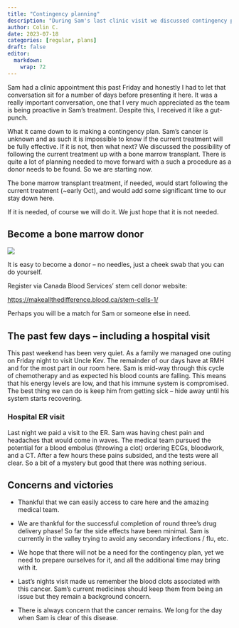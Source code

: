 ```yaml
---
title: "Contingency planning"
description: "During Sam's last clinic visit we discussed contingency planning -- for additional treatment if needed.Likely requiring a bone marrow transplant."
author: Colin C.
date: 2023-07-18
categories: [regular, plans]
draft: false
editor: 
  markdown: 
    wrap: 72
---
```


Sam had a clinic appointment this past Friday and honestly I had to let that conversation sit for a number of days before presenting it here.  It was a really important conversation, one that I very much appreciated as the team is being proactive in Sam's treatment.  Despite this, I received it like a gut-punch. 

What it came down to is making a contingency plan.  Sam's cancer is unknown and as such it is impossible to know if the current treatment will be fully effective.  If it is not, then what next?  We discussed the possibility of following the current treatment up with a bone marrow transplant.  There is quite a lot of planning needed to move forward with a such a procedure as a donor needs to be found.  So we are starting now. 

The bone marrow transplant treatment, if needed, would start following the current treatment (~early Oct), and would add some significant time to our stay down here.  

If it is needed, of course we will do it.  We just hope that it is not needed. 


:::callout-important
## Become a bone marrow donor

[![](https://www.blood.ca/themes/custom/cbs_bootstrap_sass/CBS_Logo_descriptors_RGB-WhiteBG.svg){style="max-width:80%}](https://makeallthedifference.blood.ca/stem-cells-1/)

It is easy to become a donor -- no needles, just a cheek swab that you can do yourself.  

Register via Canada Blood Services' stem cell donor website: 

[https://makeallthedifference.blood.ca/stem-cells-1/](https://makeallthedifference.blood.ca/stem-cells-1/)

Perhaps you will be a match for Sam or someone else in need.  
:::



## The past few days -- including a hospital visit 

This past weekend has been very quiet.  As a family we managed one outing on Friday night to visit Uncle Kev.  The remainder of our days have at RMH and for the most part in our room here.  Sam is mid-way through this cycle of chemotherapy and as expected his blood counts are falling.  This means that his energy levels are low, and that his immune system is compromised. The best thing we can do is keep him from getting sick -- hide away until his system starts recovering.  

### Hospital ER visit

Last night we paid a visit to the ER.  Sam was having chest pain and headaches that would come in waves.  The medical team pursued the potential for a blood embolus (throwing a clot) ordering ECGs, bloodwork, and a CT. After a few hours these pains subsided, and the tests were all clear.  So a bit of a mystery but good that there was nothing serious. 

## Concerns and victories

-   Thankful that we can easily access to care here and the amazing medical team.

-   We are thankful for the successful completion of round three's drug
    delivery phase!  So far the side effects have been minimal.  Sam is currently in the valley trying to avoid any secondary infections / flu, etc.

-   We hope that there will not be a need for the contingency plan, yet we need to prepare ourselves for it, and all the additional time may bring with it.

-   Last's nights visit made us remember the blood clots associated with this cancer.  Sam's current medicines should keep them from being an issue but they remain a background concern.


-   There is always concern that the cancer remains.  We long for the day when Sam is clear of this disease. 